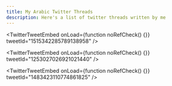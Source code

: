 ```yaml
---
title: My Arabic Twitter Threads
description: Here's a list of twitter threads written by me
---
```



<TwitterTweetEmbed
  onLoad={function noRefCheck() {}}
  tweetId="1515342285789138958"
/>

<TwitterTweetEmbed
  onLoad={function noRefCheck() {}}
  tweetId="1253027026921021440"
/>

<TwitterTweetEmbed
  onLoad={function noRefCheck() {}}
  tweetId="1483423110774861825"
/>
